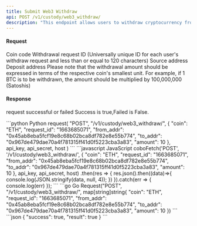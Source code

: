 ```yaml
---
title: Submit Web3 Withdraw
api: POST /v1/custody/web3_withdraw/ 
description: "This endpoint allows users to withdraw cryptocurrency from their custody wallet to an external address. The endpoint requires the user to provide the coin type, request ID, sender address, receiver address, and amount. The endpoint verifies that the coin is supported, the chain is supported, and the asset coin is supported before creating a transaction. If the transaction is successful, an event is dispatched."
---
```


#### Request
<ParamField body="coin" type="String" required>Coin code</ParamField>
<ParamField body="request_id" type="String" required>Withdrawal request ID (Universally unique ID for each user's withdraw request and less than or equal to 120 characters)</ParamField>
<ParamField body="from_addr" type="String" required>Source address</ParamField>
<ParamField body="to_addr" type="String" required>Deposit address</ParamField>
<ParamField body="amount" type="Int" required>Please note that the withdrawal amount should be expressed in terms of the respective coin's smallest unit. For example, if 1 BTC is to be withdrawn, the amount should be multiplied by 100,000,000 (Satoshis)</ParamField>

#### Response
<ResponseField name="success" type="bool">request successful or failed</ResponseField>
<ResponseField name="result" type="Bool" >Success is true,Failed is False.</ResponseField>

<RequestExample>
```python Python
request(
    "POST",
    "/v1/custody/web3_withdraw/",
    {
        "coin": "ETH",
        "request_id": "1663685071",
        "from_addr": "0x45ab8eba5fcf19e8c68b02bca8df782e8e55b774",
        "to_addr": "0x967de479dae70a4f781315ff41d0f5223cba3a83",
        "amount": 10
    },
    api_key, api_secret, host
)
```
```javascript JavaScript
coboFetch('POST', '/v1/custody/web3_withdraw/', {
    "coin": "ETH",
    "request_id": "1663685071",
    "from_addr": "0x45ab8eba5fcf19e8c68b02bca8df782e8e55b774",
    "to_addr": "0x967de479dae70a4f781315ff41d0f5223cba3a83",
    "amount": 10
}, api_key, api_secret, host)
    .then(res => {
        res.json().then((data)=>{
            console.log(JSON.stringify(data, null, 4));
        })
    }).catch(err => {
        console.log(err)
    });
```
```go Go
Request("POST", "/v1/custody/web3_withdraw/", map[string]string{
    "coin": "ETH",
    "request_id": "1663685071",
    "from_addr": "0x45ab8eba5fcf19e8c68b02bca8df782e8e55b774",
    "to_addr": "0x967de479dae70a4f781315ff41d0f5223cba3a83",
    "amount": 10
})
```
</RequestExample>

<ResponseExample>
```json
{
  "success": true,
  "result": true
}
```
</ResponseExample>
